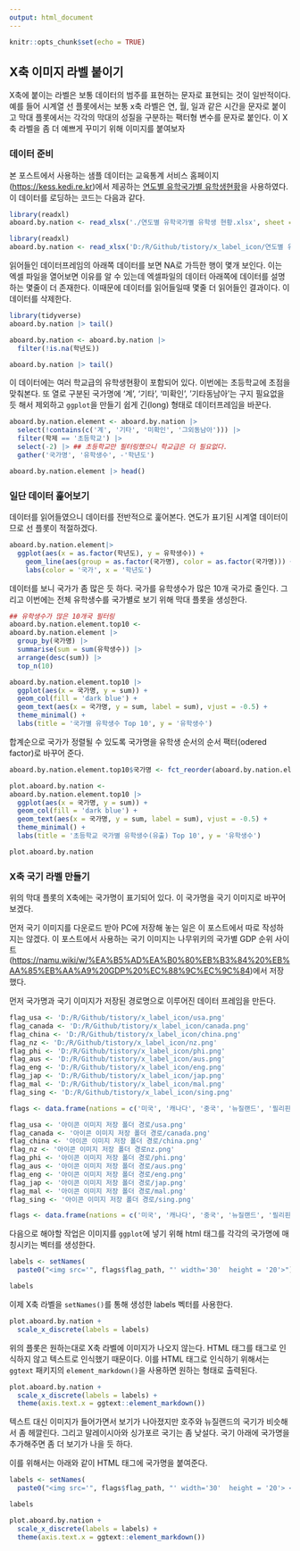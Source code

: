 ```yaml
---
output: html_document
---
```


```r
knitr::opts_chunk$set(echo = TRUE)
```

## X축 이미지 라벨 붙이기

X축에 붙이는 라벨은 보통 데이터의 범주를 표현하는 문자로 표현되는 것이 일반적이다. 예를 들어 시계열 선 플롯에서는 보통 x축 라벨은 연, 월, 일과 같은 시간을 문자로 붙이고 막대 플롯에서는 각각의 막대의 성질을 구분하는 팩터형 변수를 문자로 붙인다. 이 X축 라벨을 좀 더 예쁘게 꾸미기 위해 이미지를 붙여보자

### 데이터 준비

본 포스트에서 사용하는 샘플 데이터는 교육통계 서비스 홈페이지(<https://kess.kedi.re.kr>)에서 제공하는 [연도별 유학국가별 유학생현황](<https://kess.kedi.re.kr/kessTheme/zipyo?itemCode=03&menuId=m_02_03_01#>)을 사용하였다. 이 데이터를 로딩하는 코드는 다음과 같다. 

```r
library(readxl)
aboard.by.nation <- read_xlsx('./연도별 유학국가별 유학생 현황.xlsx', sheet = 'Sheet0', skip = 2, col_types = c('numeric', 'text', rep('numeric', 25)), col_names = TRUE)
```

```r
library(readxl)
aboard.by.nation <- read_xlsx('D:/R/Github/tistory/x_label_icon/연도별 유학국가별 유학생 현황.xlsx', sheet = 'Sheet0', skip = 2, col_types = c('numeric', 'text', rep('numeric', 25)), col_names = TRUE)
```

읽어들인 데이터프레임의 아래쪽 데이터를 보면 NA로 가득한 행이 몇개 보인다. 이는 엑셀 파일을 열어보면 이유를 알 수 있는데 엑셀파일의 데이터 아래쪽에 데이터를 설명하는 몇줄이 더 존재한다. 이때문에 데이터를 읽어들일때 몇줄 더 읽어들인 결과이다. 이 데이터를 삭제한다. 

```r
library(tidyverse)
aboard.by.nation |> tail()

aboard.by.nation <- aboard.by.nation |>
  filter(!is.na(학년도))

aboard.by.nation |> tail()
```

이 데이터에는 여러 학교급의 유학생현황이 포함되어 있다. 이번에는 초등학교에 초점을 맞춰본다. 또 열로 구분된 국가명에 '계', '기타', '미확인', '기타동남아'는 구지 필요없을 듯 해서 제외하고 `ggplot`을 만들기 쉽게 긴(long) 형태로 데이터프레임을 바꾼다. 

```r
aboard.by.nation.element <- aboard.by.nation |>
  select(!contains(c('계', '기타', '미확인', '그외동남아'))) |>
  filter(학제 == '초등학교') |>
  select(-2) |> ## 초등학교만 필터링했으니 학교급은 더 필요없다.
  gather('국가명', '유학생수', -'학년도')

aboard.by.nation.element |> head()
```

### 일단 데이터 훑어보기

데이터를 읽어들였으니 데이터를 전반적으로 훑어본다. 연도가 표기된 시계열 데이터이므로 선 플롯이 적절하겠다. 

```r
aboard.by.nation.element|>
  ggplot(aes(x = as.factor(학년도), y = 유학생수)) +
    geom_line(aes(group = as.factor(국가명), color = as.factor(국가명))) + 
    labs(color = '국가', x = '학년도')
```

데이터를 보니 국가가 좀 많은 듯 하다. 국가를 유학생수가 많은 10개 국가로 줄인다. 그리고 이번에는 전체 유학생수를 국가별로 보기 위해 막대 플롯을 생성한다. 


```r
## 유학생수가 많은 10개국 필터링
aboard.by.nation.element.top10 <-
aboard.by.nation.element |>
  group_by(국가명) |>
  summarise(sum = sum(유학생수)) |>
  arrange(desc(sum)) |>
  top_n(10)

aboard.by.nation.element.top10 |>
  ggplot(aes(x = 국가명, y = sum)) +
  geom_col(fill = 'dark blue') +
  geom_text(aes(x = 국가명, y = sum, label = sum), vjust = -0.5) + 
  theme_minimal() + 
  labs(title = '국가별 유학생수 Top 10', y = '유학생수')

```

합계순으로 국가가 정렬될 수 있도록 국가명을 유학생 순서의 순서 팩터(odered factor)로 바꾸어 준다. 
```r
aboard.by.nation.element.top10$국가명 <- fct_reorder(aboard.by.nation.element.top10$국가명, desc(aboard.by.nation.element.top10$sum))

plot.aboard.by.nation <- 
aboard.by.nation.element.top10 |>
  ggplot(aes(x = 국가명, y = sum)) +
  geom_col(fill = 'dark blue') +
  geom_text(aes(x = 국가명, y = sum, label = sum), vjust = -0.5) + 
  theme_minimal() + 
  labs(title = '초등학교 국가별 유학생수(유출) Top 10', y = '유학생수')

plot.aboard.by.nation
```

### X축 국기 라벨 만들기

위의 막대 플롯의 X축에는 국가명이 표기되어 있다. 이 국가명을 국기 이미지로 바꾸어 보겠다. 

먼저 국기 이미지를 다운로드 받아 PC에 저장해 놓는 일은 이 포스트에서 따로 작성하지는 않겠다. 이 포스트에서 사용하는 국기 이미지는 나무위키의 국가별 GDP 순위 사이트(<https://namu.wiki/w/%EA%B5%AD%EA%B0%80%EB%B3%84%20%EB%AA%85%EB%AA%A9%20GDP%20%EC%88%9C%EC%9C%84>)에서 저장했다. 

먼저 국가명과 국기 이미지가 저장된 경로명으로 이루어진 데이터 프레임을 만든다.

```r
flag_usa <- 'D:/R/Github/tistory/x_label_icon/usa.png'
flag_canada <- 'D:/R/Github/tistory/x_label_icon/canada.png'
flag_china <- 'D:/R/Github/tistory/x_label_icon/china.png'
flag_nz <- 'D:/R/Github/tistory/x_label_icon/nz.png'
flag_phi <- 'D:/R/Github/tistory/x_label_icon/phi.png'
flag_aus <- 'D:/R/Github/tistory/x_label_icon/aus.png'
flag_eng <- 'D:/R/Github/tistory/x_label_icon/eng.png'
flag_jap <- 'D:/R/Github/tistory/x_label_icon/jap.png'
flag_mal <- 'D:/R/Github/tistory/x_label_icon/mal.png'
flag_sing <- 'D:/R/Github/tistory/x_label_icon/sing.png'

flags <- data.frame(nations = c('미국', '캐나다', '중국', '뉴질랜드', '필리핀', '호주', '영국', '일본', '말레이시아', '싱가폴'), flag_path = c(flag_usa, flag_canada, flag_china, flag_nz, flag_phi, flag_aus, flag_eng, flag_jap, flag_mal, flag_sing))

```

```r
flag_usa <- '아이콘 이미지 저장 폴더 경로/usa.png'
flag_canada <- '아이콘 이미지 저장 폴더 경로/canada.png'
flag_china <- '아이콘 이미지 저장 폴더 경로/china.png'
flag_nz <- '아이콘 이미지 저장 폴더 경로nz.png'
flag_phi <- '아이콘 이미지 저장 폴더 경로/phi.png'
flag_aus <- '아이콘 이미지 저장 폴더 경로/aus.png'
flag_eng <- '아이콘 이미지 저장 폴더 경로/eng.png'
flag_jap <- '아이콘 이미지 저장 폴더 경로/jap.png'
flag_mal <- '아이콘 이미지 저장 폴더 경로/mal.png'
flag_sing <- '아이콘 이미지 저장 폴더 경로/sing.png'

flags <- data.frame(nations = c('미국', '캐나다', '중국', '뉴질랜드', '필리핀', '호주', '영국', '일본', '말레이시아', '싱가폴'), flag_path = c(flag_usa, flag_canada, flag_china, flag_nz, flag_phi, flag_aus, flag_eng, flag_jap, flag_mal, flag_sing))

```

다음으로 해야할 작업은 이미지를 `ggplot`에 넣기 위해 html 태그를 각각의 국가명에 매칭시키는 벡터를 생성한다. 

```r
labels <- setNames(
  paste0("<img src='", flags$flag_path, "' width='30'  height = '20'>"),  flags$nations)

labels
```

이제 X축 라벨을 `setNames()`를 통해 생성한 labels 벡터를 사용한다. 

```r
plot.aboard.by.nation +
  scale_x_discrete(labels = labels) 
```

위의 플롯은 원하는대로 X축 라벨에 이미지가 나오지 않는다. HTML 태그를 태그로 인식하지 않고 텍스트로 인식했기 때문이다. 이를 HTML 태그로 인식하기 위해서는 `ggtext` 패키지의 `element_markdown()`을 사용하면 원하는 형태로 출력된다. 

```r
plot.aboard.by.nation +
  scale_x_discrete(labels = labels) + 
  theme(axis.text.x = ggtext::element_markdown())

```

텍스트 대신 이미지가 들어가면서 보기가 나아졌지만 호주와 뉴질랜드의 국기가 비슷해서 좀 헤깔린다. 그리고 말레이시아와 싱가포르 국기는 좀 낮설다. 국기 아래에 국가명을 추가해주면 좀 더 보기가 나을 듯 하다.

이를 위해서는 아래와 같이 HTML 태그에 국가명을 붙여준다. 

```r
labels <- setNames(
  paste0("<img src='", flags$flag_path, "' width='30'  height = '20'> <br> ", flags$nations),  flags$nations)

labels

plot.aboard.by.nation +
  scale_x_discrete(labels = labels) + 
  theme(axis.text.x = ggtext::element_markdown())

```

